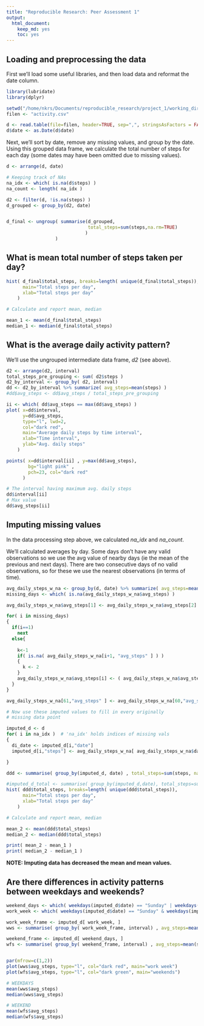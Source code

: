 ```yaml
---
title: "Reproducible Research: Peer Assessment 1"
output: 
  html_document:
    keep_md: yes
    toc: yes
---
```



## Loading and preprocessing the data

First we'll load some useful libraries, and then load data and
reformat the date column. 

```r
library(lubridate)
library(dplyr)

setwd("/home/nkrs/Documents/reproducible_research/project_1/working_dir/RepData_PeerAssessment1/")
filen <- "activity.csv"

d <- read.table(file=filen, header=TRUE, sep=",", stringsAsFactors = FALSE)
d$date <- as.Date(d$date)
```
Next, we'll sort by date, remove any missing values, and group by the date. 
Using this grouped data frame, we calculate the total number of steps for 
each day (some dates may have been omitted due to missing values). 

```r
d <- arrange(d, date)

# Keeping track of NAs
na_idx <- which( is.na(d$steps) )
na_count <- length( na_idx )

d2 <- filter(d, !is.na(steps) )
d_grouped <- group_by(d2, date)


d_final <- ungroup( summarise(d_grouped, 
                              total_steps=sum(steps,na.rm=TRUE)
                             )
                  )
```

## What is mean total number of steps taken per day?

```r
hist( d_final$total_steps, breaks=length( unique(d_final$total_steps)),
      main="Total steps per day", 
      xlab="Total steps per day"
    )

# Calculate and report mean, median

mean_1 <- mean(d_final$total_steps)
median_1 <- median(d_final$total_steps)

```

## What is the average daily activity pattern?

We'll use the ungrouped intermediate data frame, _d2_ (see above).

```r
d2 <- arrange(d2, interval)
total_steps_pre_grouping <- sum( d2$steps )
d2_by_interval <- group_by( d2, interval)
dd <- d2_by_interval %>% summarize( avg_steps=mean(steps) )
#dd$avg_steps <- dd$avg_steps / total_steps_pre_grouping 

ii <- which( dd$avg_steps == max(dd$avg_steps) )
plot( x=dd$interval, 
      y=dd$avg_steps, 
      type="l", lwd=2, 
      col="dark red",
      main="Average daily steps by time interval", 
      xlab="Time interval", 
      ylab="Avg. daily steps"
    )

points( x=dd$interval[ii] , y=max(dd$avg_steps), 
        bg="light pink" ,
        pch=23, col="dark red" 
      )

# The interval having maximum avg. daily steps
dd$interval[ii]
# Max value
dd$avg_steps[ii]
```


## Imputing missing values

In the data processing step above, we calculated _na_idx_ and _na_count_.

We'll calculated averages by day. Some days don't have any valid observations so we 
use the avg value of nearby days (ie the mean of the previous and next days). There
are two consecutive days of no valid observations, so for these we use the nearest
observations (in terms of time). 

```r

avg_daily_steps_w_na <- group_by(d, date) %>% summarize( avg_steps=mean(steps, na.rm=FALSE) )
missing_days <- which( is.na(avg_daily_steps_w_na$avg_steps) )

avg_daily_steps_w_na$avg_steps[1] <- avg_daily_steps_w_na$avg_steps[2]

for( i in missing_days)
{
  if(i==1)
    next
  else{
    
    k<-1
    if( is.na( avg_daily_steps_w_na[i+1, "avg_steps" ] ) )
    {
      k <- 2
    }      
    avg_daily_steps_w_na$avg_steps[i] <- ( avg_daily_steps_w_na$avg_steps[i+k] +                                                          avg_daily_steps_w_na$avg_steps[i-1] ) / 2
  }
}  

avg_daily_steps_w_na[61,"avg_steps" ] <- avg_daily_steps_w_na[60,"avg_steps" ]

# Now use these imputed values to fill in every originally 
# missing data point

imputed_d <- d
for( i in na_idx )  # 'na_idx' holds indices of missing vals
{
  di_date <- imputed_d[i,"date"]
  imputed_d[i,"steps"] <- avg_daily_steps_w_na[ avg_daily_steps_w_na$date == di_date ,"avg_steps" ] 

}  

ddd <- summarise( group_by(imputed_d, date) , total_steps=sum(steps, na.rm=FALSE) )

#imputed_d_total <- summarise( group_by(imputed_d,date), total_steps=sum(steps))
hist( ddd$total_steps, breaks=length( unique(ddd$total_steps)),
      main="Total steps per day", 
      xlab="Total steps per day"
    )

# Calculate and report mean, median

mean_2 <- mean(ddd$total_steps)
median_2 <- median(ddd$total_steps)

print( mean_2 - mean_1 )
print( median_2 - median_1 )

```

**NOTE: Imputing data has decreased the mean and mean values.**

## Are there differences in activity patterns between weekdays and weekends?

```r

weekend_days <- which( weekdays(imputed_d$date) == "Sunday" | weekdays(imputed_d$date) == "Saturday" )
work_week <- which( weekdays(imputed_d$date) == "Sunday" & weekdays(imputed_d$date) != "Saturday" )

work_week_frame <- imputed_d[ work_week, ]
wws <- summarise( group_by( work_week_frame, interval) , avg_steps=mean(steps) )

weekend_frame <- imputed_d[ weekend_days, ]
wfs <- summarise( group_by( weekend_frame, interval) , avg_steps=mean(steps) )


par(mfrow=c(1,2))
plot(wws$avg_steps, type="l", col="dark red", main="work week")
plot(wfs$avg_steps, type="l", col="dark green", main="weekends")
```
```r
# WEEKDAYS
mean(wws$avg_steps)
median(wws$avg_steps)

# WEEKEND
mean(wfs$avg_steps)
median(wfs$avg_steps)
```
